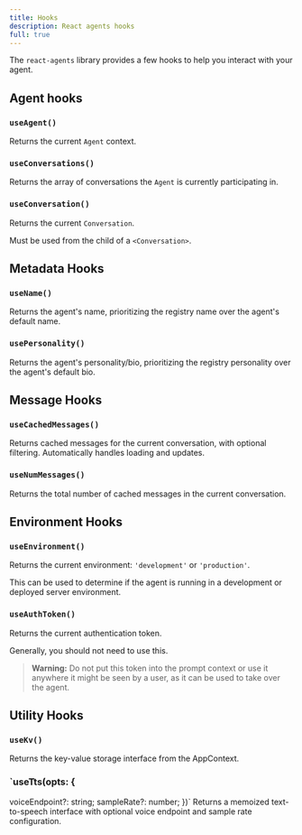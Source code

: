 ```yaml
---
title: Hooks
description: React agents hooks
full: true
---
```


<InlineTOC defaultOpen items={toc} />

The `react-agents` library provides a few hooks to help you interact with your agent.

## Agent hooks

### `useAgent()`
Returns the current `Agent` context.

### `useConversations()`
Returns the array of conversations the `Agent` is currently participating in.

### `useConversation()`
Returns the current `Conversation`.

Must be used from the child of a `<Conversation>`.

## Metadata Hooks

### `useName()`
Returns the agent's name, prioritizing the registry name over the agent's default name.

### `usePersonality()`
Returns the agent's personality/bio, prioritizing the registry personality over the agent's default bio.

## Message Hooks

### `useCachedMessages()`
Returns cached messages for the current conversation, with optional filtering. Automatically handles loading and updates.

### `useNumMessages()`
Returns the total number of cached messages in the current conversation.

## Environment Hooks

### `useEnvironment()`
Returns the current environment: `'development'` or `'production'`.

This can be used to determine if the agent is running in a development or deployed server environment.

### `useAuthToken()`
Returns the current authentication token.

Generally, you should not need to use this.

> **Warning:** Do not put this token into the prompt context or use it anywhere it might be seen by a user, as it can be used to take over the agent.

## Utility Hooks

### `useKv()`
Returns the key-value storage interface from the AppContext.

### `useTts(opts: {
  voiceEndpoint?: string;
  sampleRate?: number;
})`
Returns a memoized text-to-speech interface with optional voice endpoint and sample rate configuration.